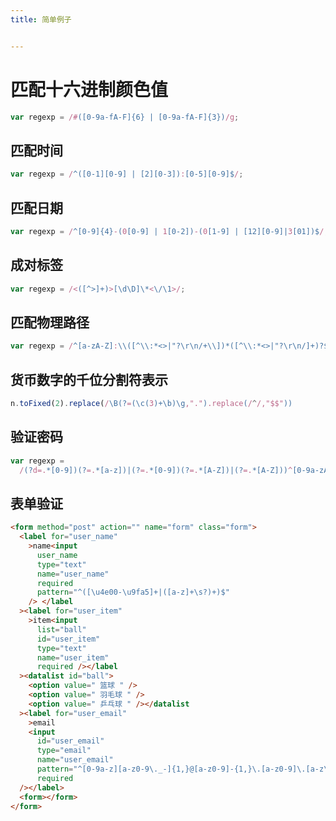 ```yaml
---
title: 简单例子


---
```


# 匹配十六进制颜色值

```js
var regexp = /#([0-9a-fA-F]{6} | [0-9a-fA-F]{3})/g;
```

## 匹配时间

```js
var regexp = /^([0-1][0-9] | [2][0-3]):[0-5][0-9]$/;
```

## 匹配日期

```js
var regexp = /^[0-9]{4}-(0[0-9] | 1[0-2])-(0[1-9] | [12][0-9]|3[01])$/;
```

## 成对标签

```js
var regexp = /<([^>]+)>[\d\D]\*<\/\1>/;
```

## 匹配物理路径

```js
var regexp = /^[a-zA-Z]:\\([^\\:*<>|"?\r\n/+\\])*([^\\:*<>|"?\r\n/]+)?$/;
```

## 货币数字的千位分割符表示

```js
n.toFixed(2).replace(/\B(?=(\c(3)+\b)\g,".").replace(/^/,"$$"))
```

## 验证密码

```js
var regexp =
  /(?d=.*[0-9])(?=.*[a-z])|(?=.*[0-9])(?=.*[A-Z])|(?=.*[A-Z]))^[0-9a-zA-Z]{6-12}$/;
```

## 表单验证

```html
<form method="post" action="" name="form" class="form">
  <label for="user_name"
    >name<input
      user_name
      type="text"
      name="user_name"
      required
      pattern="^([\u4e00-\u9fa5]+|([a-z]+\s?)+)$"
    /> </label
  ><label for="user_item"
    >item<input
      list="ball"
      id="user_item"
      type="text"
      name="user_item"
      required /></label
  ><datalist id="ball">
    <option value=" 篮球 " />
    <option value=" 羽毛球 " />
    <option value=" 乒乓球 " /></datalist
  ><label for="user_email"
    >email
    <input
      id="user_email"
      type="email"
      name="user_email"
      pattern="^[0-9a-z][a-z0-9\._-]{1,}@[a-z0-9]-{1,}\.[a-z0-9]\.[a-z\.]z{1,}[a-z$]"
      required
  /></label>
  <form></form>
</form>
```

            